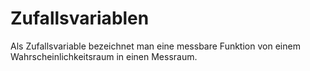 # Zufallsvariablen

Als Zufallsvariable bezeichnet man eine messbare Funktion von einem Wahrscheinlichkeitsraum in einen Messraum. 

